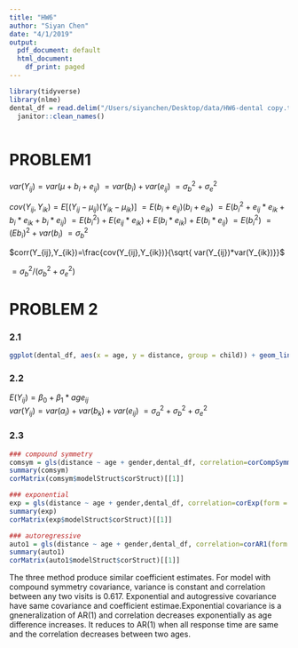 ```yaml
---
title: "HW6"
author: "Siyan Chen"
date: "4/1/2019"
output:
  pdf_document: default
  html_document:
    df_print: paged
---
```


```r
library(tidyverse)
library(nlme)
dental_df = read.delim("/Users/siyanchen/Desktop/data/HW6-dental copy.txt", header = TRUE, sep = "") %>%
  janitor::clean_names()
  
```

# PROBLEM1

$var(Y_{ij})=var(\mu+b_i+e_{ij})$
$=var(b_i)+var(e_{ij})$
$={\sigma_b}^2+{\sigma_e}^2$

$cov(Y_{ij},Y_{ik}) = E[(Y_{ij}-\mu_{ij})(Y_{ik}-\mu_{ik})]$
$=E(b_i+e_{ij})(b_i+e_{ik})$
$=E({b_i}^2+e_{ij}*e_{ik}+b_i*e_{ik}+b_i*e_{ij})$
$=E({b_i}^2)+E(e_{ij}*e_{ik})+E(b_i*e_{ik})+E(b_i*e_{ij})$
$=E(b_i^2)$
$=(Eb_i)^2+var(b_i)$
$=\sigma_b^2$

$corr(Y_{ij},Y_{ik})=\frac{cov(Y_{ij},Y_{ik})}{\sqrt{ var(Y_{ij})*var(Y_{ik})}}$

$={\sigma_b}^2/({\sigma_b}^2+{\sigma_e}^2)$

# PROBLEM 2
### 2.1

```r
ggplot(dental_df, aes(x = age, y = distance, group = child)) + geom_line(aes(color = factor(gender))) 
```

### 2.2
$E(Y_{ij})=\beta_0+\beta_1*age_{ij}$\
$var(Y_{ij})=var(a_i)+var(b_k)+var(e_{ij})$
$={\sigma_a}^2+{\sigma_b}^2+{\sigma_e}^2$

### 2.3

```r
### compound symmetry
comsym = gls(distance ~ age + gender,dental_df, correlation=corCompSymm(form = ~ 1|child),weights=varIdent(form = ~ 1|age), method="REML")
summary(comsym)
corMatrix(comsym$modelStruct$corStruct)[[1]]
```


```r
### exponential
exp = gls(distance ~ age + gender,dental_df, correlation=corExp(form = ~ 1|child), method="REML")
summary(exp)
corMatrix(exp$modelStruct$corStruct)[[1]]
```


```r
### autoregressive
auto1 = gls(distance ~ age + gender,dental_df, correlation=corAR1(form = ~ 1|child), method="REML")
summary(auto1)
corMatrix(auto1$modelStruct$corStruct)[[1]]
```
The three method produce similar coefficient estimates. For model with compound symmetry covariance, variance is constant and correlation between any two visits is 0.617.
Exponential and autogressive covariance have same covariance and coefficient estimae.Exponential covariance is a gneneralization of AR(1) and correlation decreases exponentially as age difference increases. It reduces to AR(1) when all response time are same and the correlation decreases between two ages. 

